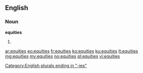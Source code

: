 ==English==

===Noun===
'''equities'''

# {{plural of|equity}}

[[Category:English plurals ending in "-ies"]]

[[ar:equities]]
[[eo:equities]]
[[fr:equities]]
[[ko:equities]]
[[ku:equities]]
[[lt:equities]]
[[mg:equities]]
[[my:equities]]
[[no:equities]]
[[pl:equities]]
[[vi:equities]]